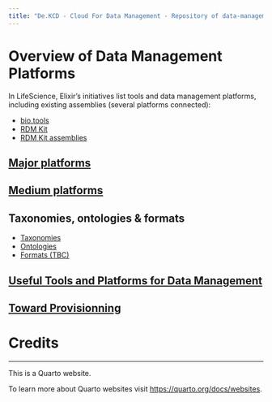 ```yaml
---
title: "De.KCD - Cloud For Data Management - Repository of data-management platforms"
---
```


# Overview of Data Management Platforms

In LifeScience, Elixir's initiatives list tools and data management platforms, including existing assemblies (several platforms connected):


* [bio.tools](https://bio.tools/)
* [RDM Kit](https://rdmkit.elixir-europe.org/national_resources)
* [RDM Kit assemblies](https://rdmkit.elixir-europe.org/tool_assembly)

## [Major platforms](pages\DataManagement_MajorPlatforms.html)

## [Medium platforms](pages\DataManagement_MediumPlatforms.html)

## Taxonomies, ontologies & formats

* [Taxonomies](pages/DataManagement_Taxonomies.html)
* [Ontologies](pages/DataManagement_Ontologies.html)
* [Formats (TBC)](pages/formats.html)

## [Useful Tools and Platforms for Data Management](pages/DataManagement_UsefulToolsAndPlatforms.html)

## [Toward Provisionning](pages/TowardProvisionning.qmd)


# Credits


---
This is a Quarto website.

To learn more about Quarto websites visit <https://quarto.org/docs/websites>.
